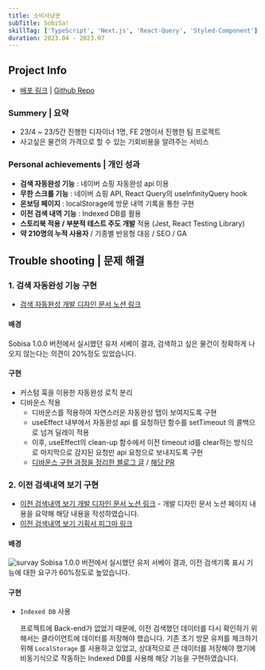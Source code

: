 ```yaml
---
title: 소비사냥꾼
subTitle: SobiSa!
skillTag: ['TypeScript', 'Next.js', 'React-Query', 'Styled-Component']
duration: 2023.04 - 2023.07
---
```



<ProjectMainImage contents={contents} className='grid-cols-[1.6fr_repeat(2,_1fr)]'/>

## Project Info

- [배포 링크](https://sobisa.vercel.app/ 'preview') | [Github Repo](https://github.com/SobiSa-Expense-Hunter/SobiSa 'preview')

### Summery | 요약

- 23/4 ~ 23/5간 진행한 디자이너 1명, FE 2명이서 진행한 팀 프로젝트
- 사고싶은 물건의 가격으로 할 수 있는 기회비용을 알려주는 서비스

### Personal achievements | 개인 성과

- **검색 자동완성 기능** : 네이버 쇼핑 자동완성 api 이용
- **무한 스크롤 기능** : 네이버 쇼핑 API, React Query의 useInfinityQuery hook
- **온보딩 페이지** : localStorage에 방문 내역 기록을 통한 구현
- **이전 검색 내역 기능** : Indexed DB를 활용
- **스토리북 적용 / 부분적 테스트 주도 개발** 적용 (Jest, React Testing Library)
- **약 210명의 누적 사용자** / 기종별 반응형 대응 / SEO / GA

## Trouble shooting | 문제 해결

### 1. 검색 자동완성 기능 구현

- [검색 자동완성 개발 디자인 문서 노션 링크 ](https://seo0h.notion.site/07f7199059964da0a0a145e4fdfdb2fb 'preview')

#### 배경

Sobisa 1.0.0 버전에서 실시했던 유저 서베이 결과, 검색하고 싶은 물건이 정확하게 나오지 않는다는 의견이 20%정도 있었습니다.

#### 구현

- 커스텀 훅을 이용한 자동완성 로직 분리
- 디바운스 적용
  - 디바운스를 적용하여 자연스러운 자동완성 탭이 보여지도록 구현
  - useEffect 내부에서 자동완성 api 를 요청하던 함수를 setTimeout 의 콜백으로 넘겨 딜레이 적용
  - 이후, useEffect의 clean-up 함수에서 이전 timeout id를 clear하는 방식으로 마지막으로 감지된 요청만 api 요청으로 보내지도록 구현
  - [디바운스 구현 과정을 정리한 블로그 글](https://blog.seo0h.me/blog/study/debounce 'preview') / [해당 PR](https://github.com/SobiSa-Expense-Hunter/SobiSa/pull/195 'preview')


### 2. 이전 검색내역 보기 구현

- [이전 검색내역 보기 개발 디자인 문서 노션 링크](https://seo0h.notion.site/f8cd84534d99456b8d1e0bc3f4589caf?pvs=4 'preview') - 개발 디자인 문서 노션 페이지 내용을 요약해 해당 내용을 작성하였습니다.
- [이전 검색내역 보기 기획서 피그마 링크](https://www.figma.com/file/eKwjz3dF1Jxay6fI1oimoq/%EC%86%8C%EB%B9%84%EC%82%AC-%EA%B8%B0%ED%9A%8D%EC%84%9C?type=design&node-id=0%3A1&mode=dev 'preview')

#### 배경

![survay](/posts/sobisa/survay.png)
Sobisa 1.0.0 버전에서 실시했던 유저 서베이 결과, 이전 검색기록 표시 기능에 대한 요구가 60%정도로 높았습니다.

#### 구현

- `Indexed DB` 사용

  프로젝트에 Back-end가 없었기 때문에, 이전 검색했던 데이터를 다시 확인하기 위해서는 클라이언트에 데이터를 저장해야 했습니다. 기존 초기 방문 유저를 체크하기 위해 `LocalStorage` 를 사용하고 있었고, 상대적으로 큰 데이터를 저장해야 했기에 비동기식으로 작동하는 Indexed DB를 사용해 해당 기능을 구현하였습니다.


